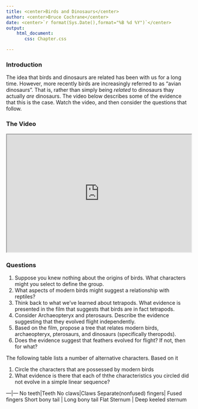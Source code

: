 ```yaml
---
title: <center>Birds and Dinosaurs</center>
author: <center>Bruce Cochrane</center>
date: <center>`r format(Sys.Date(),format="%B %d %Y")`</center>
output: 
    html_document:
       css: Chapter.css

---
```

### Introduction

The idea that birds and dinosaurs are related has been with us for a long time.  However, more recently birds are increasingly referred to as "avian dinosaurs".  That is, rather than simply being *related* to dinosaurs thay actually *are* dinosaurs.  The video below describes some of the evidence that this is the case.  Watch the video, and then consider the questions that follow.

### The Video

<p><iframe src="https://www.youtube.com/embed/z4nuWLd2ivc" width="100%" height="320" allowfullscreen="allowfullscreen"></iframe></p>

### Questions

1.  Suppose you knew nothing about the origins of birds.  What characters might you select to define the group.
2.  What aspects of modern birds might suggest a relationship with reptiles?
3.  Think back to what we've learned about tetrapods.  What evidence is presented in the film that suggests that birds are in fact tetrapods.
4. Consider Archaeopteryx and pterosaurs.  Describe the  evidence suggesting that they evolved flight independently.
5.  Based on the film, propose a tree that relates modern birds, archaeopteryx, pterosaurs, and  dinosaurs (specifically theropods).
6.  Does the evidence suggest that feathers evolved for flight?  If not, then for what?


The following table lists a number of alternative characters.  Based on it

1.  Circle the characters that are possessed by modern birds
2.  What evidence is there that each of ththe characteristics you circled  did not evolve in a simple linear sequence?

---|---
No teeth|Teeth
No claws|Claws
Separate(nonfused) fingers| Fused fingers
Short bony tail | Long bony tail
Flat Sternum | Deep keeled sternum
